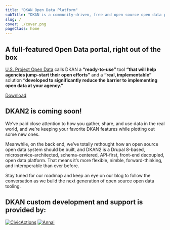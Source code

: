 ```yaml
---
title: "DKAN Open Data Platform"
subTitle: "DKAN is a community-driven, free and open source open data platform that gives organizations and individuals ultimate freedom to publish and consume structured information."
slug: /
cover: ./cover.png
pageClass: home
---
```


## A full-featured Open Data portal, right out of the box

[U.S. Project Open Data](https://project-open-data.cio.gov/) calls DKAN a **“ready-to-use”** tool **“that will help agencies jump-start their open efforts”** and a **“real, implementable”** solution **“developed to significantly reduce the barrier to implementing open data at your agency.”**

<a class="btn center" href="https://github.com/getdkan/dkan2"><i class="fa fa-download" aria-hidden="true"></i>  Download</a>


## DKAN2 is coming soon! 

We’ve paid close attention to how you gather, share, and use data in the real world, and we’re keeping your favorite DKAN features while plotting out some new ones.

Meanwhile, on the back end, we’ve totally rethought how an open source open data system should be built, and DKAN2 is a Drupal 8-based, microservice-architected, schema-centered, API-first, front-end decoupled, open data platform. That means it’s more flexible, nimble, forward-thinking, and interoperable than ever before.

Stay tuned for our roadmap and keep an eye on our blog to follow the conversation as we build the next generation of open source open data tooling. 


## DKAN custom development and support is provided by:

<div class="support">

[![CivicActions](./civicactions.png)](https://civicactions.com)
[![Annai](./annai.png)](http://landing.dkan.annai.co.jp)

</div>